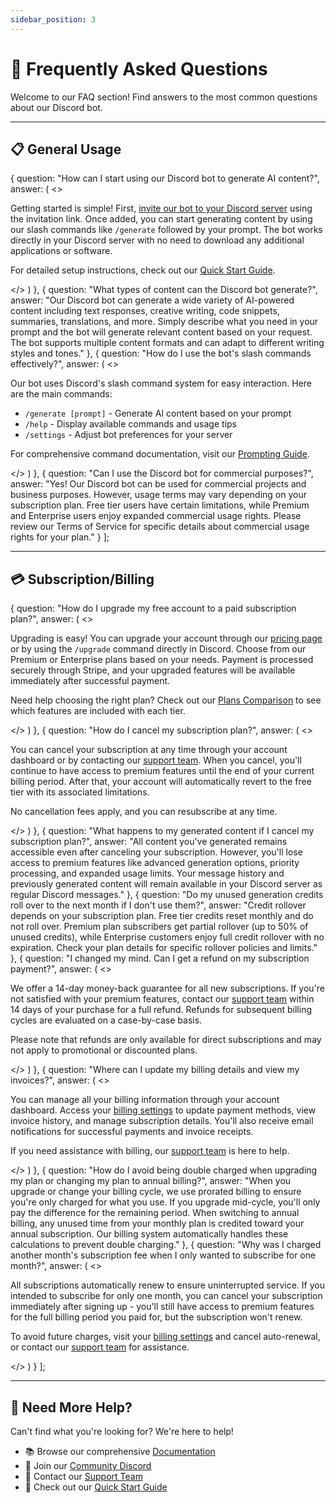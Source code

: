```yaml
---
sidebar_position: 3
---
```



# 🤖 Frequently Asked Questions

Welcome to our FAQ section! Find answers to the most common questions about our Discord bot.

---

## 📋 General Usage

  {
    question: "How can I start using our Discord bot to generate AI content?",
    answer: (
      <>
        <p>Getting started is simple! First, <a href="https://discord.com/oauth2/authorize?client_id=YOUR_BOT_ID&permissions=2048&scope=bot">invite our bot to your Discord server</a> using the invitation link. Once added, you can start generating content by using our slash commands like <code>/generate</code> followed by your prompt. The bot works directly in your Discord server with no need to download any additional applications or software.</p>
        <p>For detailed setup instructions, check out our <a href="/docs/quick-start-guide">Quick Start Guide</a>.</p>
      </>
    )
  },
  {
    question: "What types of content can the Discord bot generate?",
    answer: "Our Discord bot can generate a wide variety of AI-powered content including text responses, creative writing, code snippets, summaries, translations, and more. Simply describe what you need in your prompt and the bot will generate relevant content based on your request. The bot supports multiple content formats and can adapt to different writing styles and tones."
  },
  {
    question: "How do I use the bot's slash commands effectively?",
    answer: (
      <>
        <p>Our bot uses Discord's slash command system for easy interaction. Here are the main commands:</p>
        <ul>
          <li><code>/generate [prompt]</code> - Generate AI content based on your prompt</li>
          <li><code>/help</code> - Display available commands and usage tips</li>
          <li><code>/settings</code> - Adjust bot preferences for your server</li>
        </ul>
        <p>For comprehensive command documentation, visit our <a href="/docs/prompting-guide">Prompting Guide</a>.</p>
      </>
    )
  },
  {
    question: "Can I use the Discord bot for commercial purposes?",
    answer: "Yes! Our Discord bot can be used for commercial projects and business purposes. However, usage terms may vary depending on your subscription plan. Free tier users have certain limitations, while Premium and Enterprise users enjoy expanded commercial usage rights. Please review our Terms of Service for specific details about commercial usage rights for your plan."
  }
];

<FAQStructuredData faqs={generalUsageFaqs} title="General Usage" />

---

## 💳 Subscription/Billing

  {
    question: "How do I upgrade my free account to a paid subscription plan?",
    answer: (
      <>
        <p>Upgrading is easy! You can upgrade your account through our <a href="/docs/plans">pricing page</a> or by using the <code>/upgrade</code> command directly in Discord. Choose from our Premium or Enterprise plans based on your needs. Payment is processed securely through Stripe, and your upgraded features will be available immediately after successful payment.</p>
        <p>Need help choosing the right plan? Check out our <a href="/docs/plans">Plans Comparison</a> to see which features are included with each tier.</p>
      </>
    )
  },
  {
    question: "How do I cancel my subscription plan?",
    answer: (
      <>
        <p>You can cancel your subscription at any time through your account dashboard or by contacting our <a href="/docs/support">support team</a>. When you cancel, you'll continue to have access to premium features until the end of your current billing period. After that, your account will automatically revert to the free tier with its associated limitations.</p>
        <p>No cancellation fees apply, and you can resubscribe at any time.</p>
      </>
    )
  },
  {
    question: "What happens to my generated content if I cancel my subscription plan?",
    answer: "All content you've generated remains accessible even after canceling your subscription. However, you'll lose access to premium features like advanced generation options, priority processing, and expanded usage limits. Your message history and previously generated content will remain available in your Discord server as regular Discord messages."
  },
  {
    question: "Do my unused generation credits roll over to the next month if I don't use them?",
    answer: "Credit rollover depends on your subscription plan. Free tier credits reset monthly and do not roll over. Premium plan subscribers get partial rollover (up to 50% of unused credits), while Enterprise customers enjoy full credit rollover with no expiration. Check your plan details for specific rollover policies and limits."
  },
  {
    question: "I changed my mind. Can I get a refund on my subscription payment?",
    answer: (
      <>
        <p>We offer a 14-day money-back guarantee for all new subscriptions. If you're not satisfied with your premium features, contact our <a href="/docs/support">support team</a> within 14 days of your purchase for a full refund. Refunds for subsequent billing cycles are evaluated on a case-by-case basis.</p>
        <p>Please note that refunds are only available for direct subscriptions and may not apply to promotional or discounted plans.</p>
      </>
    )
  },
  {
    question: "Where can I update my billing details and view my invoices?",
    answer: (
      <>
        <p>You can manage all your billing information through your account dashboard. Access your <a href="/account/billing">billing settings</a> to update payment methods, view invoice history, and manage subscription details. You'll also receive email notifications for successful payments and invoice receipts.</p>
        <p>If you need assistance with billing, our <a href="/docs/support">support team</a> is here to help.</p>
      </>
    )
  },
  {
    question: "How do I avoid being double charged when upgrading my plan or changing my plan to annual billing?",
    answer: "When you upgrade or change your billing cycle, we use prorated billing to ensure you're only charged for what you use. If you upgrade mid-cycle, you'll only pay the difference for the remaining period. When switching to annual billing, any unused time from your monthly plan is credited toward your annual subscription. Our billing system automatically handles these calculations to prevent double charging."
  },
  {
    question: "Why was I charged another month's subscription fee when I only wanted to subscribe for one month?",
    answer: (
      <>
        <p>All subscriptions automatically renew to ensure uninterrupted service. If you intended to subscribe for only one month, you can cancel your subscription immediately after signing up - you'll still have access to premium features for the full billing period you paid for, but the subscription won't renew.</p>
        <p>To avoid future charges, visit your <a href="/account/billing">billing settings</a> and cancel auto-renewal, or contact our <a href="/docs/support">support team</a> for assistance.</p>
      </>
    )
  }
];

<FAQStructuredData faqs={billingFaqs} title="Subscription/Billing" />

---

## 🔗 Need More Help?

Can't find what you're looking for? We're here to help!

- 📚 Browse our comprehensive [Documentation](/docs/welcome)
- 💬 Join our [Community Discord](https://discord.gg/your-server)
- 📧 Contact our [Support Team](/docs/support)
- 🚀 Check out our [Quick Start Guide](/docs/quick-start-guide)
